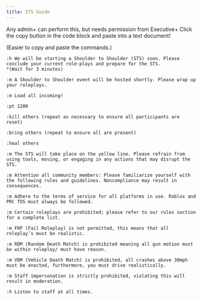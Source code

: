 ```yaml
---
title: STS Guide
---
```


<Callout title="WARNING" type="warn">
  Any admin+ can perform this, but needs permission from Executive+
</Callout>

<Callout title="TIP">
Click the copy button in the code block and paste into a text document!

(Easier to copy and paste the commands.)

</Callout>

```
:h We will be starting a Shoulder to Shoulder (STS) soon. Please conclude your current role-plays and prepare for the STS.
*(Wait for 3 minutes)

:m A Shoulder to Shoulder event will be hosted shortly. Please wrap up your roleplays.

:m Load all incoming!

:pt 1200

:kill others (repeat as necessary to ensure all participants are reset)

:bring others (repeat to ensure all are present)

:heal others

:m The STS will take place on the yellow line. Please refrain from using tools, moving, or engaging in any actions that may disrupt the STS.

:m Attention all community members: Please familiarize yourself with the following rules and guidelines. Noncompliance may result in consequences.

:m Adhere to the terms of service for all platforms in use. Roblox and PRC TOS must always be followed.

:m Certain roleplays are prohibited; please refer to our rules section for a complete list.

:m FRP (Fail Roleplay) is not permitted, this means that all roleplay’s must be realistic.

:m RDM (Random Death Match) is prohibited meaning all gun motion must be within roleplay/ must have reason.

:m VDM (Vehicle Death Match) is prohibited, all crashes above 30mph must be enacted, furthermore, you must drive realistically.

:m Staff impersonation is strictly prohibited, violating this will result in moderation.

:h Listen to staff at all times.
```
